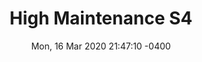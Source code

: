 ---
title: High Maintenance S4
artist: HBO / Ben Sinclair and Katja Blichfeld
status: Watching
cover: ./assets/IMG_1838.jpeg
date: Mon, 16 Mar 2020 21:47:10 -0400
---